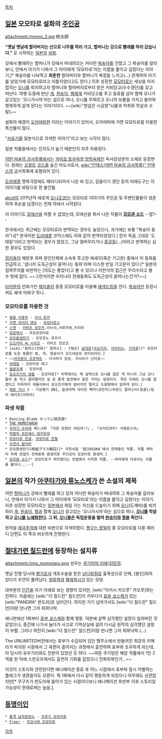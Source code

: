 [[목차]]

== [[일본]] 모모타로 설화의 [[주인공]] ==
attachment:/momo_2.jpg
桃太郎

'''"옛날 옛날에 할아버지는 산으로 나무를 하러 가고, 할머니는 강으로 빨래를 하러 갔습니다."''' 로 시작하는 [[일본]]의 [[설화]].

강에서 빨래하는 할머니가 강에서 떠내려오는 커다란 [[복숭아]]를 건졌고 그 복숭아를 갈라보니, 안에서 아기가 나와서 그 아이에게 '모모타로'라는 이름을 붙이고 길렀다는 이야기.[* 복숭아를 나눠먹고 '''회춘한''' 할아버지와 할머니가 욕정을 느끼고(...) 관계하여 아기를 낳았기에 모모타로라고 이름지었다고도 한다.] 이후 성장한 [[모모타로]]는 세상을 어지럽히는 [[오니]]를 퇴치하고자 할머니와 할아버지로부터 받은 키비당고(수수경단)를 갖고 떠난다. 여행 도중에 만난  [[개]], [[원숭이]], [[꿩]]에게 키비당고를 주고 동료를 삼아 함께 오니가 살고있는 '오니가시마'라는 섬으로 떠나, 오니를 무찌르고 오니의 보물을 가지고 돌아와 행복하게 살게 된다는 이야기이다.  ~~[wiki:"현실은 시궁창"뇌물과 착취와 학살과 수탈]~~

설화의 배경이 [[오카야마]]현 이라는 이야기가 있어서, 오카야마에 가면 모모타로를 이용한 특산물이 많다.

"[[서유기]]를 일본식으로 각색한 이야기"라고 보는 시각이 많다. 

일본 작품들에서는 인지도가 높기 때문인지 자주 차용된다.

[[어떤 마술의 금서목록]]에서는 [[카미죠 토우마]]의 [[방학숙제]]인 독서감상문의 소재로 등장한다. 원래는 [[오컬트]] [[코드]]를 숨긴 마도서로서, [[wiki:"인덱스(어떤 마술의 금서목록)" 인덱스]]의 금서목록에 포함되어 있다.

[[도라에몽]] 명화극장에도 패러디되어서 나온 바 있고, 길들이기 경단 등의 미래도구는 이 이야기를 바탕으로 한 물건들.

[[alcot]]의 2011년작 에로게 [[숨바꼭질|오니곳코!]]는 모모타로 이야기의 주인공 및 주변인물들이 생존하여 후손을 남겼다는 전제 하에서 시작된다.

이 이야기도 [[모에선]]을 피할 수 없었는데, 모에선을 쬐서 나온 작품이 '''[[모모큔 소드]]''' --헐?--

한국에서는 최근에는 모모타로라 번역되는 경우도 늘었으나, 과거에는 보통 "복숭아 동자"나[* 한국어판 [[도라에몽]] 코믹스에도 이와 같이 번역되었었다.] 한자 독음 그대로 '도태랑'이라고 번역되는 경우가 많았고, 그냥 얼버무리거나 [[홍길동]](...)이라고 번역하는 심한 경우도 있었다.

[[정지용]]이 해방후 좌파 문인단체에 소속후 투고한 에세이(혹은 기고문) 중에서 이 동화를 언급하고, '섬나라 도둑근성이 묻어나는 동화'라며 디스한 반일 기고문이 있다.[* 일본의 침략주의를 비판하는 [의도는 좋았다]고 볼 수 있으나 이런식의 접근은 무리수라고 볼 수 밖에 없다. ~~그런식이면 우리나라 전래동화도 도둑근성이 묻어나는건가?~~]
 
[[타이완]]의 만화가인 [[채지충]]이 종종 모모타로를 이용해 [[왜색]]드립을 친다. [[복숭아]]만 등장시켜도 왜색 어쩌구 하니.
=== 모모타로를 차용한 것 ===
 * [[벚꽃 사중주]] - [[키시 토카]]
 * [[가면 라이더 덴오]] - [[모모타로스]]
 * [[스켓]] - [[키비츠 모모카]],이누이,사루카와,키지마 
 * [[유유백서]] - 쿠로모모타로
 * [[모모환생전기]] - 모모조노 유우키
 * [[오오카미 씨 시리즈]] - 키비츠 모모코
 * [wiki:"원피스(만화)" 원피스] - [해군] [[삼대장]]([[아오키지]], [[아카이누]], [[키자루]])[* 모모타로를 도운 동물인 꿩, 개, 원숭이가 코드네임의 모티브이다.]
 * ~~[[아지랑이 프로젝트]] - 키사라기 모모, 키사라기 신타로~~
 * [[라테일]] - 모모타로 에그
 * [[월광조례]] - 모모타로
 * [[호오즈키의 냉철]] - 모모타로[* 이쪽에서는 제 실력으로 오니를 잡은 게 아니라 그냥 오니들이 술 먹고 곯아떨어진 걸 운 좋게 발견해서 잡은 거라는 설정이다. 죽은 뒤에도 오니를 잡겠다고 지옥까지 쳐들어와서 호오즈키에게 덤비지만 털리고 도원향에서 일하게 된다.]
 * [[제로 거너]] 2 - 기상병기 ONI, 옵션어택 아이언 펙커(코만치)/하운드 클라스터(호쿰)/킬러 에이프(아파치)
=== 파생 작품 ===
 * Dancing Blade かってに桃天使!
 * [[THE MOMOTAROH]]
 * [[꾸러기 수비대]] 제1~2화 「이런 모험이 어딨어!?」, 「쓰러뜨려라! 사령몬스터」
 * [[마법의 프린세스 밍키모모]]
 * [[모모타로 전설]], [[모모타로 전철]]
 * [[수전사 컬키버]]
 * 모모환생전기(桃組プラス戰記)[* 각천서점 '월간ASUKA'에서 연재중인 작품. 작품 캐릭터 자체 컨셉이 전래동화 환생자로 주인공이 모모타로 환생자.]
 * [[모모큔 소드]][* 모모타로가 여자였다는 컨셉에서 시작한 작품. --여자에게 타로라는 이름을 붙이나...--]

== [[일본]]의 작가 [[아쿠타가와 류노스케]]가 쓴 소설의 제목 ==
어떤 [[할머니]]가 강에서 빨래를 하고 있자 커다란 복숭아가 떠내려와 그 복숭아를 갈라보니, 안에서 아기가 나와서 그 아이에게 '모모타로'라는 이름을 붙이고 길렀다는 이야기. 이후 성장한 모모타로는 [[일본]]에서 제일 가는 자신을 드높이기 위해 [[오니]](도깨비)를 퇴치하러 [[개]], [[원숭이]], [[꿩]]과 함께 [[오니]]가 살고있는 '오니가시마'라는 섬으로 떠나, '''[[오니]]를 학살하고 [[오니]]를 [[노예]]화한다. 그 뒤, [[오니]]들은 독립운동을 벌여 [[원숭이]]와 [[꿩]]을 죽인다.'''

원작을 [[제국주의]]에 대한 비판으로 각색하였다. [[짱구는 못말려]] 중 모모타로를 다룬 패러디 단편도 이 쪽과 비슷하게 진행된다.

== [[절대가련 칠드런]]에 등장하는 설치류 ==
attachment:/img_momotaro.png
성우는 [[쿠기미야 리에]]/[[김민정]].

옛날 전쟁 당시에 [[병기]]로서 개조수술을 받은 [[날다람쥐]]로 흉폭성으로 인해, [봉인]되어 있다가 우연히 풀려났다. [[염동력]]과 [[텔레파시]]가 있는 모양.  

대부분의 [[인간]]을 자기 아래로 보는 경향이 있지만, [wiki:"아카시 카오루" 카오루]와는 친하다. 처음에는 [wiki:"더 칠드런" 칠드런]이 키우다가 [[효부 쿄스케]]가 있는 [wiki:"PANDRA" 판도라]로 넘어간다. 하지만 거기 넘어가서도 [wiki:"더 칠드런" 칠드런]이랑 만나면 그저 희희낙락.

애니판에선 1화부터 [[효부 쿄스케]]와 함께 행동. 덕분에 살짝 심각했던 설정이 씹혀버린 것 같았으나, 중간에 나가서 놀다가 사고로 기억상실에 걸려 다시금 원작의 심각했던 설정이 부활. 그러나 여전히 [wiki:"더 칠드런" 칠드런]이랑 만나면 그저 희희낙락.(…)

The UNLIMITED버전에서는 효부가 수감되어 있던 형무소에서 만들어진 최강의 키메라가 파괴된 시점에서 그 육편이 흩어지는 과정에서 출연하여 효부와 조우하게 되는데, 이 당시의 유우기리와도 친분이 있었던 듯 하다. ~~여튼 쿠기밍은 해당 작품에서 1인 2역을 한 덕에 스핀오프에서도 출연의 기회를 잡았으니 전화위복인가...~~

이것이 스토리와 관련된다면 애니메이션 종료 후 어느 시점에서 효부와 잠시 이별하는 플래그가 생겼을지도 모른다. 뭐 1화에서 다시 같이 행동하게 되었으니 아무래도 상관없지만[* 쿠구츠가 판도라에 들어가 있는 시점이다보니 애니메이션 후반부 이후 스토리일 가능성이 현재로써는 높음.].

== [[동명이인]] ==
 * [[돌격 남자훈련소]] - [[츠루기 모모타로]]
 * [[Free!]] - [[미코시바 모모타로]]
[[각주]]
